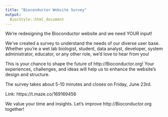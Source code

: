 ```yaml
---
title: "Bioconductor Website Survey"
output:
  BiocStyle::html_document
---
```



We’re redesigning the Bioconductor website and we need YOUR input!

We’ve created a survey to understand the needs of our diverse user base. Whether you’re a wet lab biologist, student, data analyst, developer, system administrator, educator, or any other role, we’d love to hear from you!

This is your chance to shape the future of http://Bioconductor.org! Your experiences, challenges, and ideas will help us to enhance the website’s design and structure.


The survey takes about 5-10 minutes and closes on Friday, June 23rd. 

Link: https://t.maze.co/169169456

We value your time and insights. Let’s improve http://Bioconductor.org together!